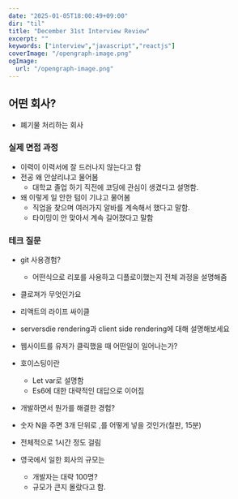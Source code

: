 ```yaml
---
date: "2025-01-05T18:00:49+09:00"
dir: "til"
title: "December 31st Interview Review"
excerpt: ""
keywords: ["interview","javascript","reactjs"]
coverImage: "/opengraph-image.png"
ogImage:
  url: "/opengraph-image.png"
---
```


## 어떤 회사?
- 폐기물 처리하는 회사

### 실제 면접 과정

- 이력이 이력서에 잘 드러나지 않는다고 함
- 전공 왜 안살리냐고 물어봄
    - 대학교 졸업 하기 직전에 코딩에 관심이 생겼다고 설명함.
- 왜 이렇게 일 안한 텀이 기냐고 물어봄
    - 직업을 찾으며 여러가지 알바를 계속해서 했다고 말함.
    - 타이밍이 안 맞아서 계속 길어졌다고 말함

### 테크 질문

- git 사용경험?
    - 어떤식으로 리포를 사용하고 디플로이했는지 전체 과정을 설명해줌
- 클로져가 무엇인가요
- 리액트의 라이프 싸이클
- serversdie rendering과 client side rendering에 대해 설명해보세요

- 웹사이트를 유저가 클릭했을 때 어떤일이 일어나는가?
- 호이스팅이란
    - Let var로 설명함
    - Es6에 대한 대략적인 대답으로 이어짐

- 개발하면서 뭔가를 해결한 경험?
- 숫자 N을 주면 3개 단위로 ,를 어떻게 넣을 것인가(칠판, 15분)

- 전체적으로 1시간 정도 걸림
- 영국에서 일한 회사의 규모는
    - 개발자는 대략 100명?
    - 규모가 큰지 몰랐다고 함.
